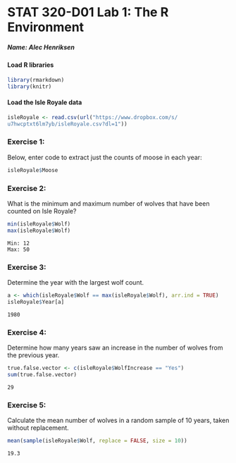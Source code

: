 <!-- INSTRUCTION: This is the template you will use to type up your responses to the exercises. To produce a document that you can print out and turn in just click on Knit HTML above. All you need to do to complete the lab is to type up your BRIEF answers and the R code (when necessary) in the spaces provided below. -->

STAT 320-D01 Lab 1: The R Environment
========================================================

##### Name: Alec Henriksen


#### Load R libraries
```{r warning=FALSE, message=FALSE}
library(rmarkdown)
library(knitr)
```


#### Load the Isle Royale data
```{r}
isleRoyale <- read.csv(url("https://www.dropbox.com/s/
u7hwcptxt6lm7yb/isleRoyale.csv?dl=1"))
```


### Exercise 1: 
Below, enter code to extract just the counts of moose in each year:
```{r}
isleRoyale$Moose
```


### Exercise 2:
What is the minimum and maximum number of wolves that have been counted on Isle Royale?
```{r}
min(isleRoyale$Wolf)
max(isleRoyale$Wolf)
```
```
Min: 12
Max: 50
```


### Exercise 3:
Determine the year with the largest wolf count.
```{r}
a <- which(isleRoyale$Wolf == max(isleRoyale$Wolf), arr.ind = TRUE)
isleRoyale$Year[a]
```
```
1980
```


### Exercise 4:
Determine how many years saw an increase in the number of wolves from the previous year.
```{r}
true.false.vector <- c(isleRoyale$WolfIncrease == "Yes")
sum(true.false.vector)
```
```
29
```


### Exercise 5:
Calculate the mean number of wolves in a random sample of 10 years, taken without replacement.
```{r}
mean(sample(isleRoyale$Wolf, replace = FALSE, size = 10))
```
```
19.3
```